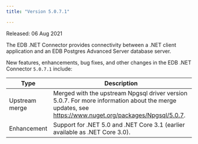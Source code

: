 ```yaml
---
title: "Version 5.0.7.1"

---
```


Released: 06 Aug 2021

The EDB .NET Connector provides connectivity between a .NET client application and an EDB Postgres Advanced Server database server.

New features, enhancements, bug fixes, and other changes in the EDB .NET Connector `5.0.7.1` include:

| Type           | Description                                                                                                                                                     |
| -------------- | --------------------------------------------------------------------------------------------------------------------------------------------------------------- |
| Upstream merge | Merged with the upstream Npgsql driver version 5.0.7. For more information about the merge updates, see <https://www.nuget.org/packages/Npgsql/5.0.7>.        |
| Enhancement    | Support for .NET 5.0 and .NET Core 3.1 (earlier available as .NET Core 3.0).                                                                                    |